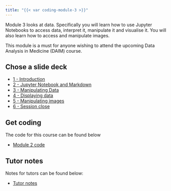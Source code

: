 ```yaml
---
title: "{{< var coding-module-3 >}}"
---
```


Module 3 looks at data. Specifically you will learn how to use Jupyter Notebooks to access data, interpret it, manipulate it and visualise it. You will also learn how to access and manipulate images. 

This module is a must for anyone wishing to attend the upcoming Data Analysis in Medicine (DAIM) course.

## Chose a slide deck

<ul>
  <li><a href="1-introduction.html" target="_blank">1 - Introduction</a></li>
  <li><a href="2-jupyter-notebook-and-markdown.html" target="_blank">2 - Jupyter Notebook and Markdown</a></li>
  <li><a href="3-manipulating-data.html" target="_blank">3 - Manipulating Data</a></li>
  <li><a href="4-displaying-data.html" target="_blank">4 - Displaying data</a></li>
  <li><a href="5-manipulating-images.html" target="_blank">5 - Manipulating images</a></li>
  <li><a href="6-session-close.html" target="_blank">6 - Session close</a></li>
</ul>


## Get coding

The code for this course can be found below
<ul>
  <li><a href="https://github.com/letsdodigital/coding-hands-on" target="_blank">Module 2 code</a></li>
</ul>


## Tutor notes

Notes for tutors can be found below:

<ul>
  <li><a href="tutor-notes.html" target="_blank">Tutor notes</a></li>
</ul>